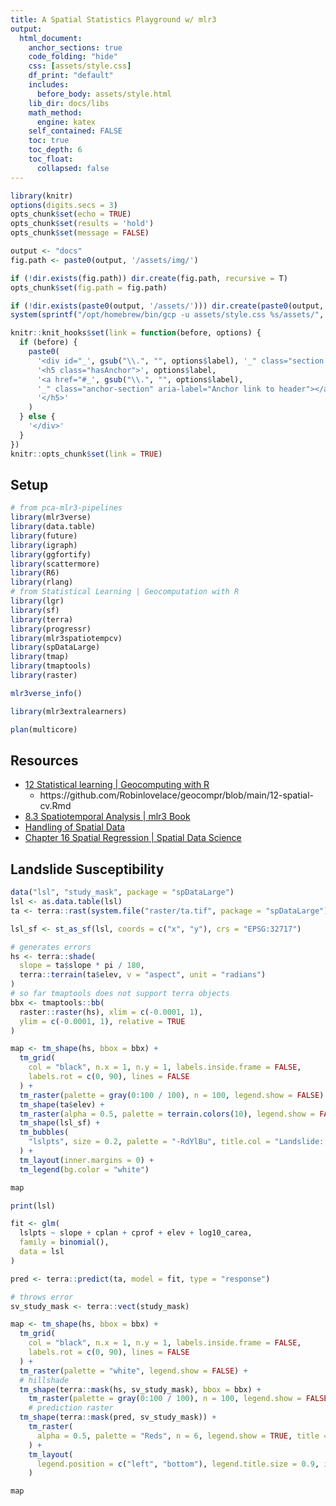 ```yaml
---
title: A Spatial Statistics Playground w/ mlr3 
output:
  html_document:
    anchor_sections: true
    code_folding: "hide"
    css: [assets/style.css]
    df_print: "default"
    includes:
      before_body: assets/style.html
    lib_dir: docs/libs
    math_method:
      engine: katex
    self_contained: FALSE
    toc: true
    toc_depth: 6
    toc_float:
      collapsed: false
---
```


```r
library(knitr)
options(digits.secs = 3)
opts_chunk$set(echo = TRUE)
opts_chunk$set(results = 'hold')
opts_chunk$set(message = FALSE)

output <- "docs"
fig.path <- paste0(output, '/assets/img/')

if (!dir.exists(fig.path)) dir.create(fig.path, recursive = T)
opts_chunk$set(fig.path = fig.path)

if (!dir.exists(paste0(output, '/assets/'))) dir.create(paste0(output, '/assets/', recursive = T))
system(sprintf("/opt/homebrew/bin/gcp -u assets/style.css %s/assets/", output))

knitr::knit_hooks$set(link = function(before, options) {
  if (before) {
    paste0(
      '<div id="_', gsub("\\.", "", options$label), '_" class="section level5 hasAnchor">',
      '<h5 class="hasAnchor">', options$label,
      '<a href="#_', gsub("\\.", "", options$label),
      '_" class="anchor-section" aria-label="Anchor link to header"></a>',
      '</h5>'
    )
  } else {
    '</div>'
  }
})
knitr::opts_chunk$set(link = TRUE)
```

## Setup

```r
# from pca-mlr3-pipelines
library(mlr3verse)
library(data.table)
library(future)
library(igraph)
library(ggfortify)
library(scattermore)
library(R6)
library(rlang)
# from Statistical Learning | Geocomputation with R
library(lgr)
library(sf)
library(terra)
library(progressr)
library(mlr3spatiotempcv)
library(spDataLarge)
library(tmap)
library(tmaptools)
library(raster)
```

```r
mlr3verse_info()
```

```r
library(mlr3extralearners)
```

```r
plan(multicore)
```

## Resources

- [12 Statistical learning | Geocomputing with R](https://geocompr.robinlovelace.net/spatial-cv.html)
    - https://github.com/Robinlovelace/geocompr/blob/main/12-spatial-cv.Rmd
- [8.3 Spatiotemporal Analysis | mlr3 Book](https://mlr3book.mlr-org.com/special-tasks.html#spatiotemporal)
- [Handling of Spatial Data](https://mlr.mlr-org.com/articles/tutorial/handling_of_spatial_data.html)
- [Chapter 16 Spatial Regression | Spatial Data Science](https://keen-swartz-3146c4.netlify.app/spatglmm.html)

## Landslide Susceptibility

```r
data("lsl", "study_mask", package = "spDataLarge")
lsl <- as.data.table(lsl)
ta <- terra::rast(system.file("raster/ta.tif", package = "spDataLarge"))
```

```r
lsl_sf <- st_as_sf(lsl, coords = c("x", "y"), crs = "EPSG:32717")

# generates errors
hs <- terra::shade(
  slope = ta$slope * pi / 180,
  terra::terrain(ta$elev, v = "aspect", unit = "radians")
)
# so far tmaptools does not support terra objects
bbx <- tmaptools::bb(
  raster::raster(hs), xlim = c(-0.0001, 1),
  ylim = c(-0.0001, 1), relative = TRUE
)

map <- tm_shape(hs, bbox = bbx) +
  tm_grid(
    col = "black", n.x = 1, n.y = 1, labels.inside.frame = FALSE,
    labels.rot = c(0, 90), lines = FALSE
  ) +
  tm_raster(palette = gray(0:100 / 100), n = 100, legend.show = FALSE) +
  tm_shape(ta$elev) +
  tm_raster(alpha = 0.5, palette = terrain.colors(10), legend.show = FALSE) +
  tm_shape(lsl_sf) +
  tm_bubbles(
    "lslpts", size = 0.2, palette = "-RdYlBu", title.col = "Landslide: "
  ) +
  tm_layout(inner.margins = 0) +
  tm_legend(bg.color = "white")
```

```r
map
```

```r
print(lsl)
```

```r
fit <- glm(
  lslpts ~ slope + cplan + cprof + elev + log10_carea,
  family = binomial(),
  data = lsl
)

pred <- terra::predict(ta, model = fit, type = "response")
```

```r
# throws error
sv_study_mask <- terra::vect(study_mask)

map <- tm_shape(hs, bbox = bbx) +
  tm_grid(
    col = "black", n.x = 1, n.y = 1, labels.inside.frame = FALSE,
    labels.rot = c(0, 90), lines = FALSE
  ) +
  tm_raster(palette = "white", legend.show = FALSE) +
  # hillshade
  tm_shape(terra::mask(hs, sv_study_mask), bbox = bbx) +
	tm_raster(palette = gray(0:100 / 100), n = 100, legend.show = FALSE) +
	# prediction raster
  tm_shape(terra::mask(pred, sv_study_mask)) +
	tm_raster(
	  alpha = 0.5, palette = "Reds", n = 6, legend.show = TRUE, title = "Susceptibility"
	) +
	tm_layout(
	  legend.position = c("left", "bottom"), legend.title.size = 0.9, inner.margins = 0
	)
```

```r
map
```

